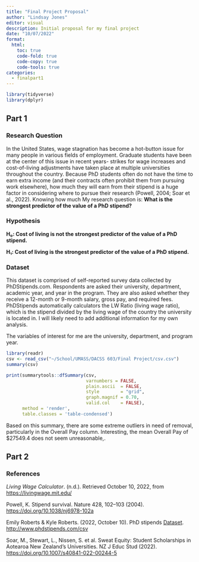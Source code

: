```yaml
---
title: "Final Project Proposal"
author: "Lindsay Jones"
editor: visual
description: Initial proposal for my final project
date: "10/07/2022"
format:
  html:
    toc: true
    code-fold: true
    code-copy: true
    code-tools: true
categories:
  - finalpart1
---
```


```r
library(tidyverse)
library(dplyr)
```

## Part 1

### Research Question

In the United States, wage stagnation has become a hot-button issue for many people in various fields of employment. Graduate students have been at the center of this issue in recent years- strikes for wage increases and cost-of-living adjustments have taken place at multiple universities throughout the country. Because PhD students often do not have the time to earn extra income (and their contracts often prohibit them from pursuing work elsewhere), how much they will earn from their stipend is a huge factor in considering where to pursue their research (Powell, 2004; Soar et al., 2022). Knowing how much My research question is: **What is the strongest predictor of the value of a PhD stipend?**

### Hypothesis

**H₀: Cost of living is not the strongest predictor of the value of a PhD stipend.**

**H₁: Cost of living is the strongest predictor of the value of a PhD stipend.**

### Dataset

This dataset is comprised of self-reported survey data collected by PhDStipends.com. Respondents are asked their university, department, academic year, and year in the program. They are also asked whether they receive a 12-month or 9-month salary, gross pay, and required fees. PhDStipends automatically calculators the LW Ratio (living wage ratio), which is the stipend divided by the living wage of the country the university is located in. I will likely need to add additional information for my own analysis.

The variables of interest for me are the university, department, and program year.

```r
library(readr)
csv <- read_csv("~/School/UMASS/DACSS 603/Final Project/csv.csv")
summary(csv)
```

```r
print(summarytools::dfSummary(csv,
                              varnumbers = FALSE,
                              plain.ascii  = FALSE,
                              style        = "grid",
                              graph.magnif = 0.70,
                              valid.col    = FALSE),
      method = 'render',
      table.classes = 'table-condensed')
```

Based on this summary, there are some extreme outliers in need of removal, particularly in the Overall Pay column. Interesting, the mean Overall Pay of \$27549.4 does not seem unreasonable,.


## Part 2


### References

*Living Wage Calculator*. (n.d.). Retrieved October 10, 2022, from <https://livingwage.mit.edu/>

Powell, K. Stipend survival. Nature 428, 102--103 (2004). <https://doi.org/10.1038/nj6978-102a>

Emily Roberts & Kyle Roberts. (2022, October 10). PhD stipends [Dataset]. <http://www.phdstipends.com/csv>

Soar, M., Stewart, L., Nissen, S. et al. Sweat Equity: Student Scholarships in Aotearoa New Zealand's Universities. NZ J Educ Stud (2022). <https://doi.org/10.1007/s40841-022-00244-5>
